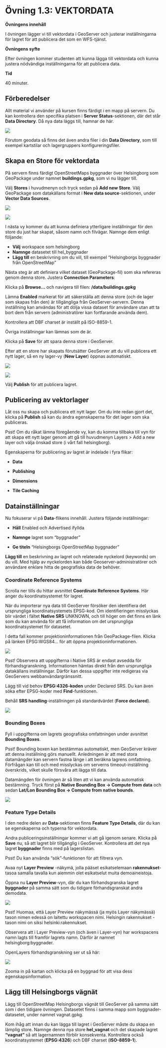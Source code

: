 # Övning 1.3: VEKTORDATA

**Övningens innehåll**

I övningen lägger vi till vektordata i GeoServer och justerar inställningarna för lagret för att publicera det som en WFS-tjänst.

**Övningens syfte**

Efter övningen kommer studenten att kunna lägga till vektordata och kunna justera nödvändiga inställningarna för att publicera data.

**Tid**

40 minuter.

## **Förberedelser**

Allt material vi använder på kursen finns färdigt i en mapp på servern. Du kan kontrollera den specifika platsen i **Server Status**-sektionen, där det står **Data Directory**. Då nya data läggs till, hamnar de här.

![](img/harjoitus_3/image1.png)

Förutom geodata så finns det även andra filer i din **Data Directory**, som till exempel kartstilar och lagergruppers konfigureringsfiler. 

## **Skapa en Store för vektordata**

På servern finns färdigt OpenStreetMaps byggnader över Helsingborg som GeoPackage under namnet **buildings.gpkg**, som vi nu lägger till.

Välj **Stores** i huvudmenyn och tryck sedan på **Add new Store**.
Välj GeoPackage som datakällans format i **New data source**-sektionen, under **Vector Data Sources**.



![](img/harjoitus_3/image2.png)

![](img/harjoitus_3/image3.png)

I nästa vy kommer du att kunna definiera ytterligare inställningar för den store du just har skapat, såsom namn och filvägar. Namnge dem enligt följande:

-   **Välj** workspace som helsingborg
-   **Namnge** datasetet till hel_byggnader
-   **Lägg till** en beskrivning om du vill, till exempel "Helsingborgs byggnader från OpenStreetMap"

Nästa steg är att definiera vilket dataset (GeoPackage-fil) som ska refereras genom denna store. Justera **Connection Parameters**:

Klicka på **Browse...** och navigera till filen: **/data/buildings.gpkg**

Lämna **Enabled** markerat för att säkerställa att denna store
(och de lager som skapas från den) är tillgängliga från GeoServer-servern. Denna inställning kan användas för att dölja vissa dataset för användare utan att ta bort dem från servern (administratörer kan fortfarande använda dem).

Kontrollera att DBF charset är inställt på ISO-8859-1.

Övriga inställningar kan lämnas som de är.

Klicka på **Save** för att spara denna store i GeoServer.

Efter att en store har skapats förutsätter GeoServer att du vill publicera ett nytt lager, så en ny lager-vy (**New Layer**) öppnas automatiskt.

![](img/harjoitus_3/image4.png)

![](img/harjoitus_3/image5.png)

Välj **Publish** för att publicera lagret.

## **Publicering av vektorlager**

Låt oss nu skapa och publicera ett nytt lager. Om du inte redan gjort det, klicka på **Publish** så kan du ändra egenskaperna för det lager som ska publiceras.

::: hint-box
Psst! Om du råkat lämna föregående vy, kan du komma tillbaka till vyn för att skapa ett nytt lager genom att gå till huvudmenyn Layers \> Add a new layer och välja önskad store (i vårt fall helsingborg).
:::


Egenskaperna för publicering av lagret är indelade i fyra flikar:

-   **Data**

-   **Publishing**

-   **Dimensions**

-   **Tile Caching**

## **Datainställningar**

Nu fokuserar vi på **Data**-flikens innehåll. Justera följande inställningar:

-   **Håll** Enabled och Advertised ifyllda

-   **Namnge** lagret som "byggnader"

-   **Ge titeln** "Helsingborgs OpenStreetMap byggnader"

**Lägg till** en beskrivning av lagret och relaterade nyckelord (keywords) om du vill. Med hjälp av nyckelorden kan både Geoserver-administratörer och användare enklare hitta de geografiska data de behöver.

### **Coordinate Reference Systems**

Scrolla ner tills du hittar avsnittet **Coordinate Reference Systems**. Här anger du koordinatsystemet för lagret.

När du importerar nya data till GeoServer försöker den identifiera det ursprungliga koordinatsystemets EPSG-kod. Om identifieringen misslyckas blir värdet i fältet **Native SRS** UNKNOWN, och till höger om det finns en länk som du kan använda för att få information om det ursprungliga koordinatsystemet för datasetet.

I detta fall kommer projektioninformationen från GeoPackage-filen. Klicka på länken EPSG:WGS84... för att öppna projektioninformationen.


![](img/harjoitus_3/image6.png)

::: hint-box
Psst! Observera att uppgifterna i Native SRS är endast avsedda för förhandsgranskning. Informationen hämtas direkt från den ursprungliga datakällans inställningar. Därför kan dessa uppgifter inte redigeras via GeoServers webbanvändargränssnitt.
:::

Lägg till vid behov **EPSG:4326-koden** under Declared SRS. Du kan även söka efter EPSG-koder med **Find**-funktionen.

Behåll **SRS handling**-inställningen på standardvärdet (**Force declared**).

![](img/harjoitus_3/image7.png)

### **Bounding Boxes**


Fyll i uppgifterna om lagrets geografiska omfattningen under avsnittet **Bounding Boxes**.

::: hint-box
Psst! 
Bounding boxen kan bestämmas automatiskt, men GeoServer kräver att denna inställning görs manuellt. Anledningen är att med stora datamängder kan servern fastna länge i att beräkna lagrens omfattning. Förfrågan kan till och med misslyckas om serverns timeout-inställning överskrids, vilket skulle försvåra att lägga till data.
:::

Datamängden för övningen är så liten att vi kan använda automatisk bestämning. Tryck först på **Native Bounding Box → Compute from data** och sedan **Lat/Lon Bounding Box → Compute from native bounds**.

![](img/harjoitus_3/image8.png)

### **Feature Type Details**

I den nedre delen av **Data**-sektionen finns **Feature Type Details**, där du kan se egenskaperna och typerna för vektordata.

Andra publiceringsinställningar kommer vi att gå igenom senare. Klicka på **Save** nu, så att lagret blir tillgänglig i GeoServer. Kontrollera att det nya lagret **byggnader** finns med på lagerslistan.



::: hint-box
Psst! Du kan använda "sök"-funktionen för att filtrera vyn.
:::

Avaa nyt **Layer Preview** -näkymä, jolla pääset esikatselemaan **rakennukset**-tasoa samalla tavalla kun aiemmin olet esikatselut muita demoaineistoja.

Öppna nu **Layer Preview**-vyn, där du kan förhandsgranska lagret **byggnader** på samma sätt som du tidigare förhandsgranskat andra demodata.

![](img/harjoitus_3/image9.png)

::: hint-box
Psst! Huomaa, että Layer Preview näkymässä (ja myös Layer näkymässä) tason nimen edessä on laitettu workspacen nimi. Helsingin rakennukset -tason nimi on siksi helsinki:rakennukset.

Observera att i Layer Preview-vyn (och även i Layer-vyn) har workspacens namn lagts till framför lagrets namn. Därför är namnet helsingborg:byggnader.
:::

OpenLayers förhandsgranskning ser ut så här:

![](img/harjoitus_3/image11.png)

Zooma in på kartan och klicka på en byggnad för att visa dess egenskapsinformation.

## **Lägg till Helsingborgs vägnät**

Lägg till OpenStreetMap Helsingborgs vägnät till GeoServer på samma sätt som i den tidigare övningen. Datasetet finns i samma mapp som byggnader-datasetet, under namnet vagnat.gpkg.

Kom ihåg att innan du kan lägga till lagret i GeoServer måste du skapa en lämplig store. Namnge denna nya store
**hel_vagnat** och det skapade lagret **"vagnat"** så att lagernamnen förblir konsekventa. Kontrollera också koordinatsystemet (**EPSG:4326**) och DBF charset (**ISO-8859-1**).